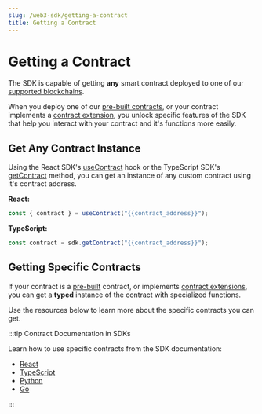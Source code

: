 ```yaml
---
slug: /web3-sdk/getting-a-contract
title: Getting a Contract
---
```


# Getting a Contract

The SDK is capable of getting **any** smart contract deployed to one of our [supported blockchains](/guides/which-network-should-you-use).

When you deploy one of our [pre-built contracts](/pre-built-contracts), or your contract implements a [contract extension](/thirdweb-deploy/contract-extensions),
you unlock specific features of the SDK that help you interact with your contract and it's functions more easily.

## Get Any Contract Instance

Using the React SDK's [useContract](/react/react.usecontract) hook
or the TypeScript SDK's [getContract](/typescript/sdk.thirdwebsdk.getcontract) method,
you can get an instance of any custom contract using it's contract address.

<!-- TODO: Create code snippet for this + more react  -->

**React:**

```jsx
const { contract } = useContract("{{contract_address}}");
```

<!-- TODO: Create code snippet for this + more react  -->

**TypeScript:**

```javascript
const contract = sdk.getContract("{{contract_address}}");
```

## Getting Specific Contracts

If your contract is a [pre-built](/pre-built-contracts) contract, or implements [contract extensions](/thirdweb-deploy/contract-extensions),
you can get a **typed** instance of the contract with specialized functions.

Use the resources below to learn more about the specific contracts you can get.

:::tip Contract Documentation in SDKs

Learn how to use specific contracts from the SDK documentation:

- [React](/react/category/contracts)
- [TypeScript](/typescript/category/built-in-contracts)
- [Python](/python/category/contracts)
- [Go](/go/category/contracts)

:::
